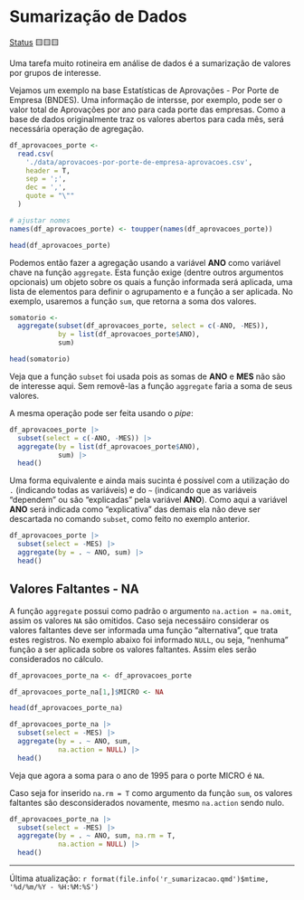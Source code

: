 # Sumarização de Dados

[Status](convencoes.html#status-do-material) 🟨🟨🟨

Uma tarefa muito rotineira em análise de dados é a sumarização de valores por grupos de interesse.

Vejamos um exemplo na base Estatísticas de Aprovações - Por Porte de Empresa (BNDES). Uma informação de intersse, por exemplo, pode ser o valor total de Aprovações por ano para cada porte das empresas. Como a base de dados originalmente traz os valores abertos para cada mês, será necessária operação de agregação.

```r
df_aprovacoes_porte <-
  read.csv(
    './data/aprovacoes-por-porte-de-empresa-aprovacoes.csv',
    header = T,
    sep = ';',
    dec = ',',
    quote = "\""
  )

# ajustar nomes
names(df_aprovacoes_porte) <- toupper(names(df_aprovacoes_porte))

head(df_aprovacoes_porte)
```

Podemos então fazer a agregação usando a variável **ANO** como variável chave na função `aggregate`. Esta função exige (dentre outros argumentos opcionais) um objeto sobre os quais a função informada será aplicada, uma lista de elementos para definir o agrupamento e a função a ser aplicada. No exemplo, usaremos a função `sum`, que retorna a soma dos valores.

```r
somatorio <-
  aggregate(subset(df_aprovacoes_porte, select = c(-ANO, -MES)),
            by = list(df_aprovacoes_porte$ANO),
            sum)

head(somatorio)
```

Veja que a função `subset` foi usada pois as somas de **ANO** e **MES** não são de interesse aqui. Sem removê-las a função `aggregate` faria a soma de seus valores. 

A mesma operação pode ser feita usando o *pipe*:

```r
df_aprovacoes_porte |>
  subset(select = c(-ANO, -MES)) |> 
  aggregate(by = list(df_aprovacoes_porte$ANO),
            sum) |> 
  head()
```

Uma forma equivalente e ainda mais sucinta é possível com a utilização do `.` (indicando todas as variáveis) e do `~` (indicando que as variáveis "dependem" ou são "explicadas" pela variável **ANO**). Como aqui a variável **ANO** será indicada como "explicativa" das demais ela não deve ser descartada no comando `subset`, como feito no exemplo anterior. 

```r
df_aprovacoes_porte |>
  subset(select = -MES) |> 
  aggregate(by = . ~ ANO, sum) |> 
  head()
```

## Valores Faltantes - NA

A função `aggregate` possui como padrão o argumento `na.action = na.omit`, assim os valores `NA` são omitidos. Caso seja necessáiro considerar os valores faltantes deve ser informada uma função "alternativa", que trata estes registros. No exemplo abaixo foi informado `NULL`, ou seja, "nenhuma" função a ser aplicada sobre os valores faltantes. Assim eles serão considerados no cálculo.

```r
df_aprovacoes_porte_na <- df_aprovacoes_porte

df_aprovacoes_porte_na[1,]$MICRO <- NA

head(df_aprovacoes_porte_na)

df_aprovacoes_porte_na |>
  subset(select = -MES) |>
  aggregate(by = . ~ ANO, sum, 
            na.action = NULL) |>
  head()
```

Veja que agora a soma para o ano de 1995 para o porte MICRO é `NA`.

Caso seja for inserido `na.rm = T` como argumento da função `sum`, os valores faltantes são desconsiderados novamente, mesmo `na.action` sendo nulo.

```r
df_aprovacoes_porte_na |>
  subset(select = -MES) |>
  aggregate(by = . ~ ANO, sum, na.rm = T,
            na.action = NULL) |>
  head()
```

------------------------------------------------------------------------

Última atualização: `r format(file.info('r_sumarizacao.qmd')$mtime, '%d/%m/%Y - %H:%M:%S')`
